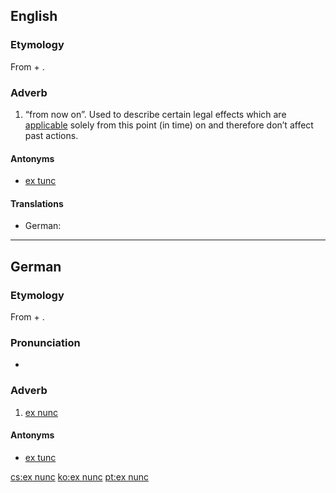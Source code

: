 ==English==

===Etymology===
From {{etyl|la|en}} {{term|ex||from|lang=la}} + {{term|nunc||now|lang=la}}.

===Adverb===
{{en-adv|-}}

# {{context|legal|lang=en}} “from now on”. Used to describe certain legal effects which are [[applicable]] solely from this point (in time) on and therefore don’t affect past actions.

====Antonyms====
* [[ex tunc]]

====Translations====
{{trans-top|law: from now on}}
* German: {{t-|de|ex nunc}}
{{trans-mid}}
{{trans-bottom}}

----

==German==

===Etymology===
From {{etyl|la|de}} {{term|ex||from|lang=la}} + {{term|nunc||now|lang=la}}.

===Pronunciation===
* {{IPA|[ʔɛksˈnʊŋk]|lang=de}}

===Adverb===
{{head|de|adverb|head=[[ex]] [[nunc]]}}

# {{context|legal|lang=de}} [[#English|ex nunc]]

====Antonyms====
* [[ex tunc]]

[[cs:ex nunc]]
[[ko:ex nunc]]
[[pt:ex nunc]]